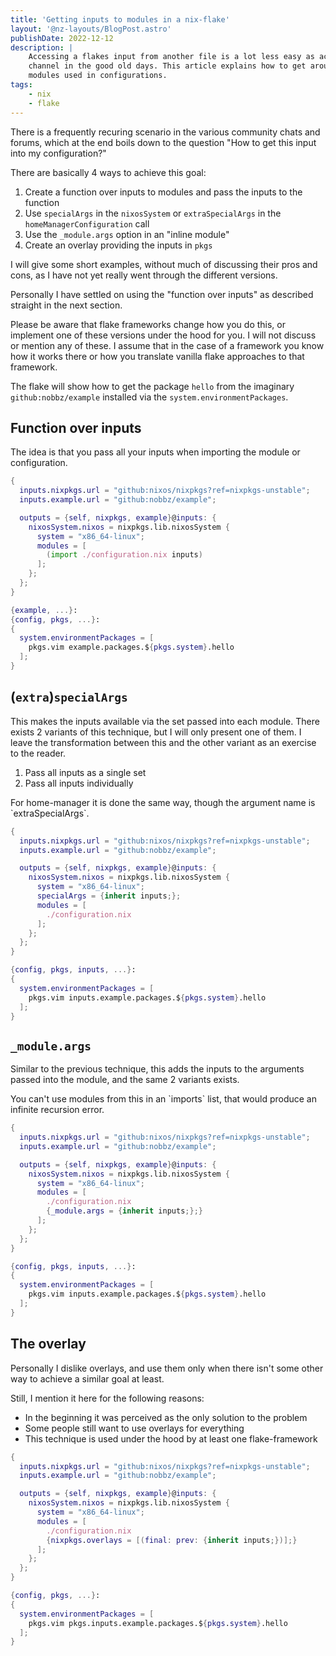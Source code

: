 ```yaml
---
title: 'Getting inputs to modules in a nix-flake'
layout: '@nz-layouts/BlogPost.astro'
publishDate: 2022-12-12
description: |
    Accessing a flakes input from another file is a lot less easy as accessing a
    channel in the good old days. This article explains how to get around that for
    modules used in configurations.
tags:
    - nix
    - flake
---
```



There is a frequently recuring scenario in the various community chats and
forums, which at the end boils down to the question "How to get this input into
my configuration?"

There are basically 4 ways to achieve this goal:

1. Create a function over inputs to modules and pass the inputs to the function
2. Use `specialArgs` in the `nixosSystem` or `extraSpecialArgs` in the `homeManagerConfiguration` call
3. Use the `_module.args` option in an "inline module"
4. Create an overlay providing the inputs in `pkgs`

I will give some short examples, without much of discussing their pros and cons,
as I have not yet really went through the different versions.

Personally I have settled on using the "function over inputs" as described straight
in the next section.

Please be aware that flake frameworks change how you do this, or implement one
of these versions under the hood for you. I will not discuss or mention any of
these. I assume that in the case of a framework you know how it works there or
how you translate vanilla flake approaches to that framework.

The flake will show how to get the package `hello` from the imaginary `github:nobbz/example`
installed via the `system.environmentPackages`.

## Function over inputs

The idea is that you pass all your inputs when importing the module or configuration.

```nix filename=flake.nix
{
  inputs.nixpkgs.url = "github:nixos/nixpkgs?ref=nixpkgs-unstable";
  inputs.example.url = "github:nobbz/example";

  outputs = {self, nixpkgs, example}@inputs: {
    nixosSystem.nixos = nixpkgs.lib.nixosSystem {
      system = "x86_64-linux";
      modules = [
        (import ./configuration.nix inputs)
      ];
    };
  };
}
```

```nix filename=configuration.nix
{example, ...}:
{config, pkgs, ...}:
{
  system.environmentPackages = [
    pkgs.vim example.packages.${pkgs.system}.hello
  ];
}
```

## (`extra`)`specialArgs`

This makes the inputs available via the set passed into each module. There exists
2 variants of this technique, but I will only present one of them. I leave the
transformation between this and the other variant as an exercise to the reader.

1. Pass all inputs as a single set
2. Pass all inputs individually

<NoteBox>
	For home-manager it is done the same way, though the argument name is `extraSpecialArgs`.
</NoteBox>

```nix filename=flake.nix
{
  inputs.nixpkgs.url = "github:nixos/nixpkgs?ref=nixpkgs-unstable";
  inputs.example.url = "github:nobbz/example";

  outputs = {self, nixpkgs, example}@inputs: {
    nixosSystem.nixos = nixpkgs.lib.nixosSystem {
      system = "x86_64-linux";
      specialArgs = {inherit inputs;};
      modules = [
        ./configuration.nix
      ];
    };
  };
}
```

```nix filename=configuration.nix
{config, pkgs, inputs, ...}:
{
  system.environmentPackages = [
    pkgs.vim inputs.example.packages.${pkgs.system}.hello
  ];
}
```

## `_module.args`

Similar to the previous technique, this adds the inputs to the arguments passed
into the module, and the same 2 variants exists.

<NoteBox>
	You can't use modules from this in an `imports` list, that would produce an infinite recursion
	error.
</NoteBox>

```nix filename=flake.nix
{
  inputs.nixpkgs.url = "github:nixos/nixpkgs?ref=nixpkgs-unstable";
  inputs.example.url = "github:nobbz/example";

  outputs = {self, nixpkgs, example}@inputs: {
    nixosSystem.nixos = nixpkgs.lib.nixosSystem {
      system = "x86_64-linux";
      modules = [
        ./configuration.nix
        {_module.args = {inherit inputs;};}
      ];
    };
  };
}
```

```nix filename=configuration.nix
{config, pkgs, inputs, ...}:
{
  system.environmentPackages = [
    pkgs.vim inputs.example.packages.${pkgs.system}.hello
  ];
}
```

## The overlay

Personally I dislike overlays, and use them only when there isn't
some other way to achieve a similar goal at least.

Still, I mention it here for the following reasons:

-   In the beginning it was perceived as the only solution to the problem
-   Some people still want to use overlays for everything
-   This technique is used under the hood by at least one flake-framework

```nix filename=flake.nix
{
  inputs.nixpkgs.url = "github:nixos/nixpkgs?ref=nixpkgs-unstable";
  inputs.example.url = "github:nobbz/example";

  outputs = {self, nixpkgs, example}@inputs: {
    nixosSystem.nixos = nixpkgs.lib.nixosSystem {
      system = "x86_64-linux";
      modules = [
        ./configuration.nix
        {nixpkgs.overlays = [(final: prev: {inherit inputs;})];}
      ];
    };
  };
}
```

```nix filename=configuration.nix
{config, pkgs, ...}:
{
  system.environmentPackages = [
    pkgs.vim pkgs.inputs.example.packages.${pkgs.system}.hello
  ];
}
```
